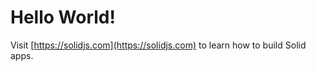 
# Hello World!

<Counter />

Visit [https://solidjs.com](https://solidjs.com) to learn how to build Solid apps.
